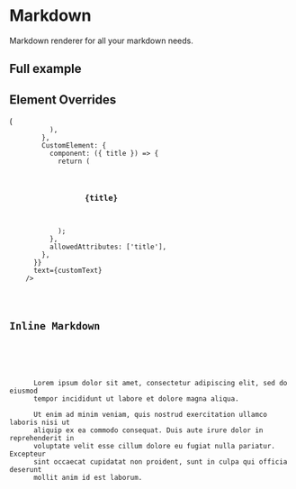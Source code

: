 
<Meta
  title="Core|Atoms/Markdown"
  component={Markdown}
  decorators={[withKnobs]}
/>

# Markdown

Markdown renderer for all your markdown needs.

<Preview>
  <Story name="Basics">
    <Markdown
      text={text(
        'markdown',
        `
## Hello World
This is markdown
    `
      )}
      spacing={select('spacing', ['tight', 'loose', 'none'], 'none')}
    />
  </Story>
</Preview>

<Props of={Markdown} />

## Full example

<Preview>
  <Story name="Full Example">
    <Markdown
      text={text('markdown', exampleMarkdown)}
      spacing={select('spacing', ['tight', 'loose', 'none'], 'none')}
    />
  </Story>
</Preview>

## Element Overrides

<Preview>
  <Story name="Element Overrides">
    <Markdown
      spacing={select('spacing', ['tight', 'loose', 'none'], 'none')}
      overrides={{
        CodeBlock: {
          component: (props) => (
            <code style={{ color: 'darkblue' }} {...props} />
          ),
        },
        CustomElement: {
          component: ({ title }) => {
            return (
              <h3
                style={{
                  padding: 10,
                  background: 'rebeccapurple',
                  color: 'white',
                  borderRadius: 5,
                }}
              >
                {title}
              </h3>
            );
          },
          allowedAttributes: ['title'],
        },
      }}
      text={customText}
    />
  </Story>
</Preview>

## Inline Markdown

<Preview>
  <Story name="Inline Markdown">
    <div>
      Lorem ipsum dolor sit amet, consectetur adipiscing elit, sed do eiusmod
      tempor incididunt ut labore et dolore magna aliqua.
      <Markdown
        text={text('markdown', '`this is an inline markdown component`')}
        spacing={select('spacing', ['tight', 'loose', 'none'], 'none')}
        inline
      />
      Ut enim ad minim veniam, quis nostrud exercitation ullamco laboris nisi ut
      aliquip ex ea commodo consequat. Duis aute irure dolor in reprehenderit in
      voluptate velit esse cillum dolore eu fugiat nulla pariatur. Excepteur
      sint occaecat cupidatat non proident, sunt in culpa qui officia deserunt
      mollit anim id est laborum.
    </div>
  </Story>
</Preview>
